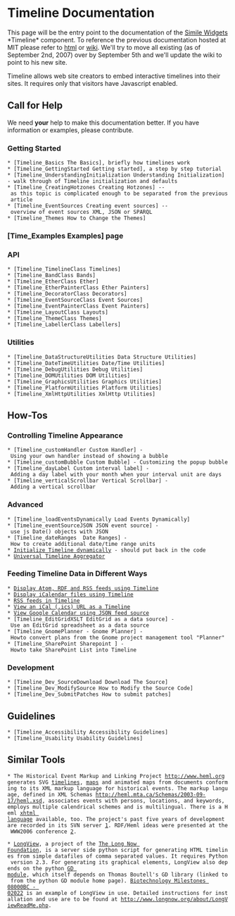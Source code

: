=Timeline Documentation=

This page will be the entry point to the documentation of the [http://code.google.com/p/simile-widgets/ Simile Widgets] *Timeline* component. To reference the previous documentation hosted at MIT please refer to [http://simile.mit.edu/timeline/docs/ html] or [http://simile.mit.edu/wiki/Timeline wiki].  We'll try to move all existing (as of September 2nd, 2007) over by September 5th and we'll update the wiki to point to his new site.

Timeline allows web site creators to embed interactive timelines into their sites.  It requires only that visitors have Javascript enabled.

== Call for Help ==

We need '''your''' help to make this documentation better.  If you have information or examples, please contribute.

=== Getting Started ===
 * [Timeline_Basics The Basics], briefly how timelines work
 * [Timeline_GettingStarted Getting started], a step by step tutorial 
 * [Timeline_UnderstandingInitialization Understanding Initialization] - walk through of Timeline initialization and defaults
 * [Timeline_CreatingHotzones Creating Hotzones] -- as this topic is complicated enough to be separated from the previous article
 * [Timeline_EventSources Creating event sources] -- overview of event sources XML, JSON or SPARQL
 * [Timeline_Themes How to Change the Themes]

=== [Time_Examples Examples] page ===

=== API ===
 * [Timeline_TimelineClass Timelines]
 * [Timeline_BandClass Bands]
 * [Timeline_EtherClass Ether]
 * [Timeline_EtherPainterClass Ether Painters]
 * [Timeline_DecoratorClass Decorators]
 * [Timeline_EventSourceClass Event Sources]
 * [Timeline_EventPainterClass Event Painters]
 * [Timeline_LayoutClass Layouts]
 * [Timeline_ThemeClass Themes]
 * [Timeline_LabellerClass Labellers]

=== Utilities ===
 * [Timeline_DataStructureUtilities Data Structure Utilities]
 * [Timeline_DateTimeUtilities Date/Time Utilities]
 * [Timeline_DebugUtilities Debug Utilities]
 * [Timeline_DOMUtilities DOM Utilities]
 * [Timeline_GraphicsUtilities Graphics Utilities]
 * [Timeline_PlatformUtilities Platform Utilities]
 * [Timeline_XmlHttpUtilities XmlHttp Utilities]

== How-Tos ==

=== Controlling Timeline Appearance ===
 * [Timeline_customHandler Custom Handler] - Using your own handler instead of showing a bubble
 * [Timeline_customBubble Custom Bubble] - Customizing the popup bubble
 * [Timeline_dayLabel Custom interval label] - Adding a day label with your month when your interval unit are days
 * [Timeline_verticalScrollbar Vertical Scrollbar] - Adding a vertical scrollbar

=== Advanced ===
 * [Timeline_loadEventsDynamically Load Events Dynamically]
 * [Timeline_eventSourceJSON JSON event source] - use js Date() objects with JSON
 * [Timeline_dateRanges  Date Ranges] - How to create additional date/time range units
 * [http://simile.mit.edu/mail/ReadMsg?listName=General&msgNo=1148 Initialize Timeline dynamically] - should put back in the code
 * [http://timeline.to/ Universal Timeline Aggregator]

=== Feeding Timeline Data in Different Ways ===
 * [http://www.mytimelines.net/ Display Atom, RDF and RSS feeds using Timeline]
 * [http://www.mytimelines.net/create-an-icalendar-timeline/ Display iCalendar files using Timeline]
 * [http://apassant.net/home/2006/07/rss2timeline/ RSS feeds in Timeline]
 * [http://www.semanticweb.gr/SWEvents/timeline_ics.php?icsurl=http://www.semanticweb.gr/SWEvents/SWEvents.ics View an iCal (.ics) URL as a Timeline]
 * [http://code.google.com/apis/gdata/cal_simile_sample.html View Google Calendar using JSON feed source]
 * [Timeline_EditGridXSLT EditGrid as a data source] - Use an EditGrid spreadsheet as a data source
 * [Timeline_GnomePlanner - Gnome Planner] - Howto convert plans from the Gnome project management tool "Planner"
 * [Timeline_SharePoint Sharepoint ] - Howto take SharePoint List into Timeline

=== Development ===
 * [Timeline_Dev_SourceDownload Download The Source]
 * [Timeline_Dev_ModifySource How to Modify the Source Code]
 * [Timeline_Dev_SubmitPatches How to submit patches]

== Guidelines ==
 * [Timeline_Accessibility Accessibility Guidelines]
 * [Timeline_Usability Usability Guidelines]

== Similar Tools ==

 * The Historical Event Markup and Linking Project http://www.heml.org generates SVG [http://www.heml.org/heml-cocoon/sample-timeline timelines], [http://www.heml.org/heml-cocoon/sample-map maps] and animated maps from documents conforming to its XML markup language for historical events. The markup language, defined in XML Schemas http://heml.mta.ca/Schemas/2003-09-17/heml.xsd, associates events with persons, locations, and keywords, employs multiple calendrical schemes and is multilingual. There is a Heml [http://www.heml.org/heml-cocoon/sample-xhtml xhtml language] available, too. The project's past five years of development are recorded in its SVN server [http://heml.mta.ca/viewsvn/?do=browse&project=heml_svn&path=/]. RDF/Heml ideas were presented at the WWW2006 conference [http://www2006.org/programme/files/xhtml/p199/pp199-robertson-xhtml.html].

 * [http://www.longnow.org/about/longview.php LongView], a project of the [http://www.longnow.org/ The Long Now Foundation], is a server side python script for generating HTML timelines from simple datafiles of comma separated values. It requires Python version 2.3. For generating its graphical elements, LongView also depends on the python [http://newcenturycomputers.net/projects/gdmodule.html GD module], which itself depends on Thomas Boutell's GD library (linked to from the python GD module home page). [http://redpuma.net/longview/tree/biotech-html/ Biotechnology Milestones 08000BC - 02022] is an example of LongView in use. Detailed instructions for installation and use are to be found at [http://www.longnow.org/about/LongViewReadMe.php http://www.longnow.org/about/LongViewReadMe.php].